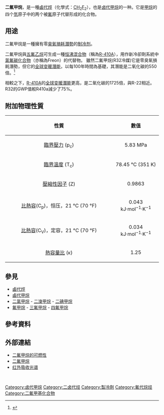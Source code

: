 {{noteTA
|1=zh-cn:制冷剂;zh-tw:冷媒;zh-hk:雪種;
}}
{{Chembox
| Name = 二氟甲烷
| ImageFileL1 = Difluoromethane-2D.svg
| ImageSizeL1 = 120px
| ImageNameL1 = 骨架式
| ImageFileR1 = Difluoromethane-3D-vdW.png
| ImageSizeR1 = 120px
| ImageNameR1 = 3D模型
| IUPACName = Difluoromethane
| IUPACNameZh = 二氟甲烷
| OtherNames = 二氟化碳、HFC-32、R-32
|Section1={{Chembox Identifiers
| Abbreviations = HFC-32<br />
R-32<br />
FC-32
| CASNo = 75-10-5
| CASNo_Ref = {{cascite|correct|CAS}}
| UNII_Ref = {{fdacite|changed|FDA}}
| UNII = 77JW9K722X
| PubChem = 6345
| ChemSpiderID = 6105
| ChemSpiderID_Ref = {{chemspidercite|correct|chemspider}}
| EINECS = 200-839-4
| UNNumber = 3252
| MeSHName = Difluoromethane
| ChEBI_Ref = {{ebicite|correct|EBI}}
| ChEBI = 47855
| ChEMBL = 115186
| ChEMBL_Ref = {{ebicite|correct|EBI}}
| RTECS = PA8537500
| Beilstein = 1730795
| Gmelin = 259463
| SMILES = FCF
| StdInChI = 1S/CH2F2/c2-1-3/h1H2
| StdInChI_Ref = {{stdinchicite|correct|chemspider}}
| InChI = 1/CH2F2/c2-1-3/h1H2
| StdInChIKey = RWRIWBAIICGTTQ-UHFFFAOYSA-N
| StdInChIKey_Ref = {{stdinchicite|correct|chemspider}}
| InChIKey = RWRIWBAIICGTTQ-UHFFFAOYAC
}}
|Section2 = {{Chembox Properties
|   Formula = CH<sub>2</sub>F<sub>2</sub>
|   MolarMass = 52.02 
|   Appearance = 無色氣體
|   Density = 2.72 kg/m<sup>3</sup>，15 °C<br />
2.163 kg/m<sup>3</sup>，21.1 °C 
|   MeltingPt = −136 °C
|   BoilingPt = −51.6 °C
|   Solubility = 
|   VaporPressure = 1518.92 kPa，21.1 °C 
  }}
| Section3 = {{Chembox Hazards
|   EUHazardSymbol = {{Chembox EUHazardSymbol|F+}}
|   ExternalMSDS = [http://ptcl.chem.ox.ac.uk/MSDS/DI/difluoromethane.html MSDS--牛津大學]{{Dead link|date=2018年8月 |bot=InternetArchiveBot |fix-attempted=yes }}
|   MainHazards = 
|   FlashPt = 
|   Autoignition = 648 °C
|   RPhrases = {{R12}}
|   SPhrases = {{S9}}, {{S16}}, {{S23}}
|   NFPA-H = 1
|   NFPA-F = 4
|   NFPA-R = 1
|   NFPA-O = 
  }}
}}

'''二氟甲烷'''，是一種[[鹵代烴|鹵代烴]]（化學式：[[碳|C]][[氢|H]]<sub>2</sub>[[氟|F]]<sub>2</sub>），也是[[卤代甲烷|卤代甲烷]]的一种。它是[[甲烷|甲烷]]的四个[[氫|氫]]原子中的两个被[[氟|氟]]原子代替形成的化合物。

== 用途 ==
二氟甲烷是一種擁有零[[臭氧損耗潛勢|臭氧損耗潛勢]]的[[制冷剂|制冷剂]]。

二氟甲烷與[[五氟乙烷|五氟乙烷]]可生成一種[[恒沸混合物|恒沸混合物]]（稱為[[R-410A|R-410A]]），用作新冷卻劑系統中[[氯氟碳化合物|氯氟碳化合物]]（亦稱為Freon）的代替物。
雖然二氟甲烷(R32冷媒)它是零臭氧損耗潛勢，但它的[[全球变暖潛能|全球变暖潛能]]，以每100年時間為基礎，其潛能是二氧化碳的550倍。<ref>{{cite web |url=http://www.maine.gov/dep/air/emissions/ghg-equiv.htm |title=存档副本 |accessdate=2008-07-03 |deadurl=yes |archiveurl=https://web.archive.org/web/20040825045601/http://www.maine.gov/dep/air/emissions/ghg-equiv.htm |archivedate=2004-08-25 }}</ref>

相較之下，[[R-410A|R-410A]]的[[全球变暖潛能|全球变暖潛能]]更高，是二氧化碳的1725倍，與R-22相近。R32的GWP值較R410a減少了75%。

== 附加物理性質 ==
{| class="wikitable"
! align=center width=70% | 性質
! align=center width=30% | 數值
|-
| align=center | [[臨界壓力|臨界壓力]] (p<sub>c</sub>)
| align=center | 5.83 MPa
|-
| align=center | [[臨界溫度|臨界溫度]] (T<sub>c</sub>)
| align=center | 78.45 °C (351 K)
|-
| align=center | [[壓縮性因子|壓縮性因子]] (Z)
| align=center | 0.9863
|-
| align=center | [[比熱容|比熱容]](C<sub>p</sub>)，恒压，21 °C (70 °F)
| align=center | 0.043 kJ·mol<sup>−1</sup>·K<sup>−1</sup>
|-
| align=center | [[比熱容|比熱容]](C<sub>V</sub>)，定容，21 °C (70 °F)
| align=center | 0.034 kJ·mol<sup>−1</sup>·K<sup>−1</sup>
|-
| align=center | [[熱容量比|熱容量比]] (κ)
| align=center | 1.25
|}

== 參見 ==
* [[鹵代烴|鹵代烴]]
* [[鹵代甲烷|鹵代甲烷]]
* [[二氯甲烷|二氯甲烷]] - [[二溴甲烷|二溴甲烷]] - [[二碘甲烷|二碘甲烷]]
* [[氟甲烷|氟甲烷]] - [[三氟甲烷|三氟甲烷]] - [[四氟甲烷|四氟甲烷]]

== 參考資料 ==
<references/>

== 外部連結 ==
* [http://www.fire.nist.gov/bfrlpubs/fire99/art047.html 二氟甲烷的可燃性]{{Wayback|url=http://www.fire.nist.gov/bfrlpubs/fire99/art047.html |date=20160920232053 }}
* [http://encyclopedia.airliquide.com/encyclopedia.asp?GasID=108 二氟甲烷]{{Wayback|url=http://encyclopedia.airliquide.com/encyclopedia.asp?GasID=108 |date=20160303180448 }}
* [http://www.nist.gov/kinetics/spectra/ir_spectra/CH2F2%20(HFC-32).pdf 红外吸收光谱]{{Wayback|url=http://www.nist.gov/kinetics/spectra/ir_spectra/CH2F2%20(HFC-32).pdf |date=20061013150032 }}

<br />
{{卤代甲烷}}

{{Authority control}}
[[Category:卤代甲烷|Category:卤代甲烷]]
[[Category:二卤代烃|Category:二卤代烃]]
[[Category:製冷劑|Category:製冷劑]]
[[Category:氟代烷烃|Category:氟代烷烃]]
[[Category:二氟甲基化合物|Category:二氟甲基化合物]]